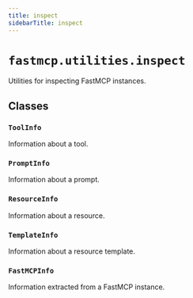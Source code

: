 ```yaml
---
title: inspect
sidebarTitle: inspect
---
```


# `fastmcp.utilities.inspect`


Utilities for inspecting FastMCP instances.

## Classes

### `ToolInfo`


Information about a tool.


### `PromptInfo`


Information about a prompt.


### `ResourceInfo`


Information about a resource.


### `TemplateInfo`


Information about a resource template.


### `FastMCPInfo`


Information extracted from a FastMCP instance.

